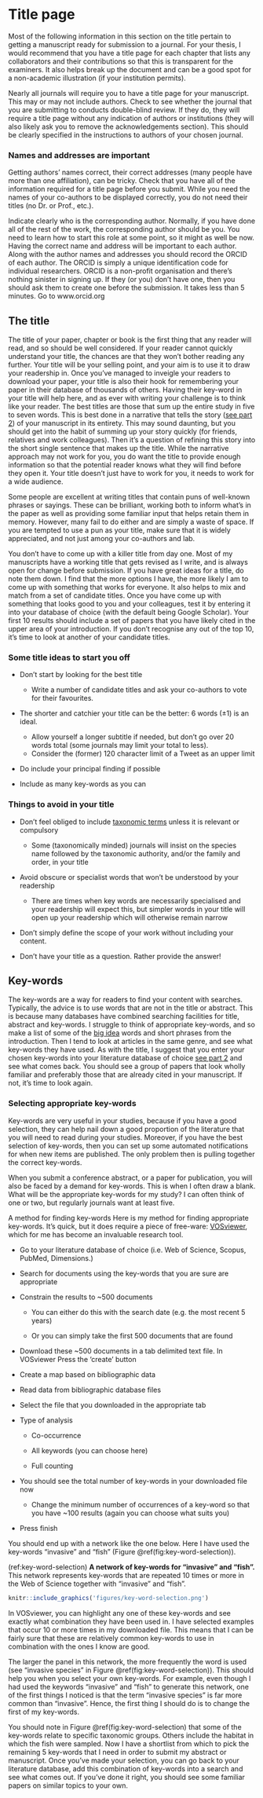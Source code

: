 # Title page {#title}

Most of the following information in this section on the title pertain to getting a manuscript ready for submission to a journal. For your thesis, I would recommend that you have a title page for each chapter that lists any collaborators and their contributions so that this is transparent for the examiners. It also helps break up the document and can be a good spot for a non-academic illustration (if your institution permits).

Nearly all journals will require you to have a title page for your manuscript. This may or may not include authors. Check to see whether
the journal that you are submitting to conducts double-blind review. If they do, they will require a title page without any indication of authors or institutions (they will also likely ask you to remove the acknowledgements section). This should be clearly specified in the instructions to authors of your chosen journal.

### Names and addresses are important {#ORCID}

Getting authors' names correct, their correct addresses (many people have more than one affiliation), can be tricky. Check that you have all of the information required for a title page before you submit. While you need the names of your co-authors to be displayed correctly, you do not need their titles (no Dr. or Prof., etc.).

Indicate clearly who is the corresponding author. Normally, if you have done all of the rest of the work, the corresponding author should be you. You need to learn how to start this role at some point, so it might as well be now. Having the correct name and address will be important to each author. Along with the author names and addresses you should record the ORCID of each author. The ORCID is simply a unique identification code for individual researchers. ORCID is a non-profit organisation and there's nothing sinister in signing up. If they (or you) don't have one, then you should ask them to create one before the submission. It takes less than 5 minutes. Go to www.orcid.org

## The title

The title of your paper, chapter or book is the first thing that any reader will read, and so should be well considered. If your reader
cannot quickly understand your title, the chances are that they won't bother reading any further. Your title will be your selling point, and your aim is to use it to draw your readership in. Once you've managed to inveigle your readers to download your paper, your title is also their hook for remembering your paper in their database of thousands of others. Having their key-word in your title will help here, and as ever with writing your challenge is to think like your reader. The best titles are those that sum up the entire study in five to seven words. This is best done in a narrative that tells the story ([see part 2](#storytelling)) of your manuscript in its entirety. This may sound daunting, but you should get into the habit of summing up your story quickly (for friends, relatives and work colleagues). Then it's a question of refining this story into the short single sentence that makes up the title. While the narrative approach may not work for you, you do want the title to provide enough information so that the potential reader knows what they will find before they open it. Your title doesn't just have to work for you, it needs to work for a wide audience.

Some people are excellent at writing titles that contain puns of well-known phrases or sayings. These can be brilliant, working both to
inform what's in the paper as well as providing some familiar input that helps retain them in memory. However, many fail to do either and are simply a waste of space. If you are tempted to use a pun as your title, make sure that it is widely appreciated, and not just among your co-authors and lab.

You don't have to come up with a killer title from day one. Most of my manuscripts have a working title that gets revised as I write, and is always open for change before submission. If you have great ideas for a title, do note them down. I find that the more options I have, the more likely I am to come up with something that works for everyone. It also helps to mix and match from a set of candidate titles. Once you have come up with something that looks good to you and your colleagues, test it by entering it into your database of choice (with the default being Google Scholar). Your first 10 results should include a set of papers that you have likely cited in the upper area of your introduction. If you don't recognise any out of the top 10, it's time to look at another of your candidate titles.

### Some title ideas to start you off

-   Don't start by looking for the best title

    -   Write a number of candidate titles and ask your co-authors to vote for their favourites.

-   The shorter and catchier your title can be the better: 6 words (±1) is an ideal.

    -   Allow yourself a longer subtitle if needed, but don't go over 20 words total (some journals may limit your total to less).
    -   Consider the (former) 120 character limit of a Tweet as an upper limit

-   Do include your principal finding if possible

-   Include as many key-words as you can

### Things to avoid in your title

-   Don't feel obliged to include [taxonomic terms](#taxonomy) unless it
    is relevant or compulsory

    -   Some (taxonomically minded) journals will insist on the species
        name followed by the taxonomic authority, and/or the family and
        order, in your title

-   Avoid obscure or specialist words that won't be understood by your
    readership

    -   There are times when key words are necessarily specialised and
        your readership will expect this, but simpler words in your
        title will open up your readership which will otherwise remain
        narrow

-   Don't simply define the scope of your work without including your
    content.

-   Don't have your title as a question. Rather provide the answer!

## Key-words

The key-words are a way for readers to find your content with searches. Typically, the advice is to use words that are not in the title or abstract. This is because many databases have combined searching facilities for title, abstract and key-words. I struggle to think of
appropriate key-words, and so make a list of some of the [big idea](#bigidea) words and short phrases from the introduction. Then I
tend to look at articles in the same genre, and see what key-words they have used. As with the title, I suggest that you enter your chosen key-words into your literature database of choice [see part 2](#database) and see what comes back. You should see a group of papers that look wholly familiar and preferably those that are already cited in your manuscript. If not, it's time to look again.

### Selecting appropriate key-words

Key-words are very useful in your studies, because if you have a good
selection, they can help nail down a good proportion of the literature
that you will need to read during your studies. Moreover, if you have
the best selection of key-words, then you can set up some automated
notifications for when new items are published. The only problem then is
pulling together the correct key-words.

When you submit a conference abstract, or a paper for publication, you
will also be faced by a demand for key-words. This is when I often draw
a blank. What will be the appropriate key-words for my study? I can
often think of one or two, but regularly journals want at least five.

A method for finding key-words Here is my method for finding appropriate
key-words. It's quick, but it does require a piece of free-ware:
[VOSviewer](https://www.vosviewer.com/), which for me has become an invaluable research tool.

-   Go to your literature database of choice (i.e. Web of Science,
    Scopus, PubMed, Dimensions.)

-   Search for documents using the key-words that you are sure are
    appropriate

-   Constrain the results to \~500 documents

    -   You can either do this with the search date (e.g. the most
        recent 5 years)

    -   Or you can simply take the first 500 documents that are found

-   Download these \~500 documents in a tab delimited text file. In
    VOSviewer Press the 'create' button

-   Create a map based on bibliographic data

-   Read data from bibliographic database files

-   Select the file that you downloaded in the appropriate tab

-   Type of analysis

    -   Co-occurrence

    -   All keywords (you can choose here)

    -   Full counting

-   You should see the total number of key-words in your downloaded file
    now

    -   Change the minimum number of occurrences of a key-word so that
        you have \~100 results (again you can choose what suits you)

-   Press finish

You should end up with a network like the one below. Here I have used the key-words "invasive" and "fish" (Figure \@ref(fig:key-word-selection)).

(ref:key-word-selection) **A network of key-words for "invasive" and "fish".** This network represents key-words that are repeated 10 times or more in the Web of Science together with "invasive" and "fish".

```{r key-word-selection, echo=FALSE, fig.align='center', out.width='90%', fig.cap="(ref:key-word-selection)"}
knitr::include_graphics('figures/key-word-selection.png')
```

In VOSviewer, you can highlight any one of these key-words and see exactly what combination they have been used in. I have selected
examples that occur 10 or more times in my downloaded file. This means that I can be fairly sure that these are relatively common key-words to use in combination with the ones I know are good.

The larger the panel in this network, the more frequently the word is used (see "invasive species" in Figure \@ref(fig:key-word-selection)). This should help you when you select your own key-words. For example, even though I had used the keywords "invasive" and "fish" to generate this network, one of the first things I noticed is that the term "invasive species" is far more common than "invasive". Hence, the first thing I should do is to change the first of my key-words. 

You should note in Figure \@ref(fig:key-word-selection) that some of the key-words relate to specific taxonomic groups. Others include the habitat in which the fish were sampled. Now I have a shortlist from which to pick the remaining 5 key-words that I need in order to submit my abstract or manuscript. Once you've made your selection, you can go back to your literature database, add this combination of key-words into a search and see what comes out. If you've done it right, you should see some familiar papers on similar topics to your own.
